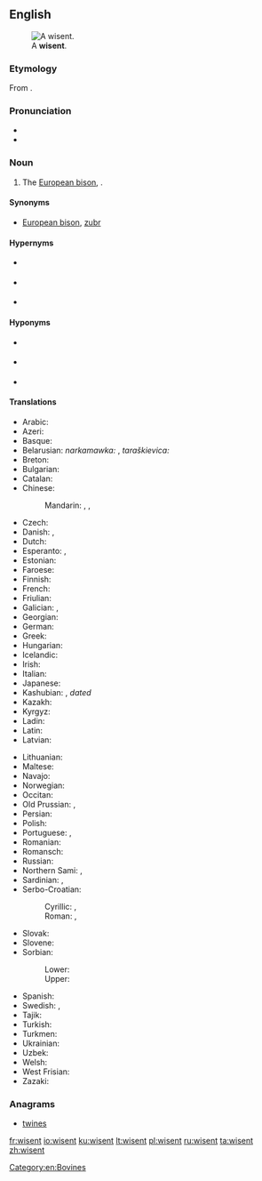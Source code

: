 ==English==
{{wikipedia}}
[[File:Bison bonasus (Linnaeus 1758).jpg|thumb|A '''wisent'''.]]

===Etymology===
From {{etyl|de|en}} {{term|Wisent|lang=de}}.

===Pronunciation===
* {{IPA|/ˈwɪzənt/|lang=en}}
* {{IPA|/ˈviːzənt/|lang=en}}

===Noun===
{{en-noun}}

# The [[European bison]], ''{{l|mul|Bison bonasus}}''.

====Synonyms====
* [[European bison]], [[zubr]]

====Hypernyms====
* {{sense|a member of the Genus ''Bison''}} {{l|en|bison}}
* {{sense|a cloven-hoofed ruminant mammal of the subfamily ''Bovinae'', cattle}} {{l|en|bovine}}
* {{sense|a hoofed mammal chewing cud}} {{l|en|ruminant}}

====Hyponyms====
* {{sense|only surviving purebred subspecies, ''Bison bonasus bonasus''}} {{l|en|lowland wisent}}
* {{sense|subspecies only surviving as a hybrid, ''Bison bonasus caucasicus''}} {{l|en|Caucasian wisent}}
* {{sense|extinct subspecies, ''Bison bonasus hungarorum''}} {{l|en|Carpathian wisent}}

====Translations====
{{trans-top|The European bison, ''Bison bonasus''}}
* Arabic: {{t|ar|بَيْسُون أُورُوبِي|m}}
* Azeri: {{t|az|zubr}}
* Basque: {{t|eu|bisonte europar}}
* Belarusian: ''narkamawka:'' {{t|be|зубр|m|tr=zubr}}, ''taraškievica:'' {{t|be|зубар|m|tr=zúbar}}
* Breton: {{t|br|bizon europa}}
* Bulgarian: {{t+|bg|зубър|m|tr=zúbǎr}}
* Catalan: {{t|ca|bisó europeu}}
* Chinese:
*: Mandarin: {{t+|cmn|野牛|tr=yěniú|sc=Hani}}, {{t|cmn|歐洲野牛|sc=Hani}}, {{t|cmn|欧洲野牛|tr=Ōuzhōu yěniú|sc=Hani}}
* Czech: {{t+|cs|zubr|m}}
* Danish: {{t|da|visent}}, {{t|da|europæisk bison}}
* Dutch: {{t|nl|wisent|m}}
* Esperanto: {{t|eo|visento}}, {{t|eo|eŭropa bizono}}
* Estonian: {{t+|et|pürg}}
* Faroese: {{t|fo|visundur}}
* Finnish: {{t+|fi|visentti}}
* French: {{t|fr|bison d'europe|m}}
* Friulian: {{t|fur|bisont european}}
* Galician: {{t|gl|bisonte europeo}}, {{t|gl|bisonoxe europeo}}
* Georgian: {{t|ka|დომბა|sc=Geor}}
* German: {{t+|de|Wisent|m}}
* Greek: {{t|el|βόνασος ευρωπαϊκώς|m}}
* Hungarian: {{t|hu|európai bölény}}
* Icelandic: {{t|is|evrópskur vísundur|m}}
* Irish: {{t|ga|bíosún}}
* Italian: {{t|it|bisonte europeo|m}}
* Japanese: {{t|ja|ヨーロッパバイソン|tr=Yōroppa baison|sc=Jpan}}
* Kashubian: {{t|csb|żuber|m}}, ''dated'' {{t|csb|zãbrz|m}}
* Kazakh: {{t|kk|зубр|tr=zwbr|sc=Cyrl}}
* Kyrgyz: {{t|ky|зубр|tr=zubr|sc=Cyrl}}
* Ladin: {{t|lld|bisont european}}
* Latin: {{t|la|bisōn|m}}
* Latvian: {{t|lv|sumbrs|m}}
{{trans-mid}}
* Lithuanian: {{t+|lt|stumbras|m}}
* Maltese: {{t|mt|buflu ta’ l-ewropa|m}}
* Navajo: {{t|nv|Béésh Bichʼahnii bikéyahdę́ę́ʼ ayání}}
* Norwegian: {{t|no|visent}}
* Occitan: {{t|oc|bisont d'Euròpa}}
* Old Prussian: {{t|prg|wissambris}}, {{t|prg|zambrus}}
* Persian: {{t|fa|ویسنت|tr=visent|sc=fa-Arab}}
* Polish: {{t+|pl|żubr|m}}
* Portuguese: {{t|pt|bisão europeu|m}}, {{t|pt|bisonte europeu|m}}
* Romanian: {{t+|ro|zimbru|m}}
* Romansch: {{t|rm|bison europaic}}
* Russian: {{t+|ru|зубр|m}}
* Northern Sami: {{t|se|visenta}}, {{t|se|eurohpá bison}}
* Sardinian: {{t|sc|boi europeu}}, {{t|sc|boe europeu}}
* Serbo-Croatian:
*: Cyrillic: {{t|sh|зубар|m|sc=Cyrl}}, {{t|sh|еуропски бизон|m}}
*: Roman: {{t+|sh|zubar|m}}, {{t|sh|europski bizon|m}}
* Slovak: {{t|sk|zubor|m}}
* Slovene: {{t|sl|zober|m}}
* Sorbian:
*: Lower: {{t|dsb|zubr|m}}
*: Upper: {{t+|hsb|zubr|m}}
* Spanish: {{t|es|bisonte europeo|m}}
* Swedish: {{t+|sv|visent}}, {{t+|sv|europeisk bison}}
* Tajik: {{t|tg|зубр|tr=zubr|sc=Cyrl}}
* Turkish: {{t|tr|Avrupa bizonu}}
* Turkmen: {{t|tk|zubr}}
* Ukrainian: {{t|uk|зубр|m|tr=zubr}}
* Uzbek: {{t|uz|zubr}}
* Welsh: {{t+|cy|ych gwyllt}}
* West Frisian: {{t|fy|wisint}}
* Zazaki: {{t|zza|bizonê Ewropa}}
{{trans-bottom}}

===Anagrams===
* [[twines#English|twines]]

[[Category:en:Bovines]]

[[fr:wisent]]
[[io:wisent]]
[[ku:wisent]]
[[lt:wisent]]
[[pl:wisent]]
[[ru:wisent]]
[[ta:wisent]]
[[zh:wisent]]
